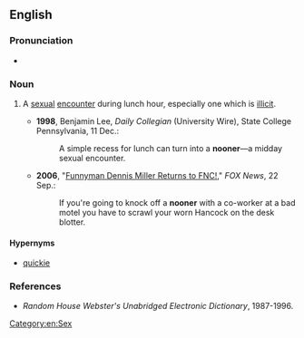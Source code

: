 ==English==

===Pronunciation===
* {{IPA|/ˈnuːnər/}}
*: {{rhymes|uːnə(r)}}

===Noun===
{{en-noun}}

# {{context|chiefly|US|informal|lang=en}} A [[sexual]] [[encounter]] during lunch hour, especially one which is [[illicit]].
#*'''1998''', Benjamin Lee, ''Daily Collegian'' (University Wire), State College Pennsylvania, 11 Dec.:
#*:A simple recess for lunch can turn into a '''nooner'''—a midday sexual encounter.
#*'''2006''', "[http://www.foxnews.com/story/0,2933,215178,00.html Funnyman Dennis Miller Returns to FNC!]," ''FOX News'', 22 Sep.:
#*:If you're going to knock off a '''nooner''' with a co-worker at a bad motel you have to scrawl your worn Hancock on the desk blotter.

====Hypernyms====
*[[quickie]]

===References===
*''Random House Webster's Unabridged Electronic Dictionary'', 1987-1996.

[[Category:en:Sex]]